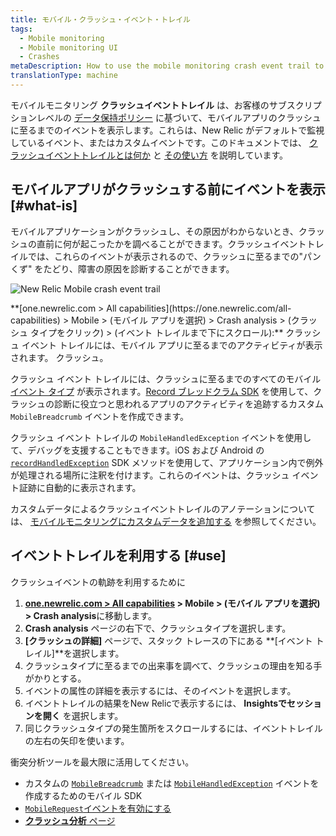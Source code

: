 ```yaml
---
title: モバイル・クラッシュ・イベント・トレイル
tags:
  - Mobile monitoring
  - Mobile monitoring UI
  - Crashes
metaDescription: How to use the mobile monitoring crash event trail to find the reasons for a mobile app crash.
translationType: machine
---
```



モバイルモニタリング **クラッシュイベントトレイル** は、お客様のサブスクリプションレベルの [データ保持ポリシー](/docs/accounts-partnerships/accounts/account-billing-usage/data-retention) に基づいて、モバイルアプリのクラッシュに至るまでのイベントを表示します。これらは、New Relic がデフォルトで監視しているイベント、またはカスタムイベントです。このドキュメントでは、 [クラッシュイベントトレイルとは何か](#what-is) と [その使い方](#use) を説明しています。

## モバイルアプリがクラッシュする前にイベントを表示 [#what-is]

モバイルアプリケーションがクラッシュし、その原因がわからないとき、クラッシュの直前に何が起こったかを調べることができます。クラッシュイベントトレイルでは、これらのイベントが表示されるので、クラッシュに至るまでの"パンくず" をたどり、障害の原因を診断することができます。

<img
  title="Android-Insights-event-trail.jpg"
  alt="New Relic Mobile crash event trail "
  src={mobileCrashEventTrail}
/>

<figcaption>
  **[one.newrelic.com > All capabilities](https://one.newrelic.com/all-capabilities) > Mobile > (モバイル アプリを選択) > Crash analysis > (クラッシュ タイプをクリック) > (イベント トレイルまで下にスクロール):** クラッシュ イベント トレイルには、モバイル アプリに至るまでのアクティビティが表示されます。 クラッシュ。
</figcaption>

クラッシュ イベント トレイルには、クラッシュに至るまでのすべてのモバイル [イベント タイプ](/docs/insights/explore-add-data/custom-events/insert-query-custom-mobile-app-events-attributes#event-definition) が表示されます。[Record ブレッドクラム SDK](/docs/mobile-monitoring/new-relic-mobile/mobile-sdk/record-breadcrumb/) を使用して、クラッシュの診断に役立つと思われるアプリのアクティビティを追跡するカスタム `MobileBreadcrumb` イベントを作成できます。

クラッシュ イベント トレイルの `MobileHandledException` イベントを使用して、デバッグを支援することもできます。iOS および Android の [`recordHandledException`](/docs/mobile-monitoring/new-relic-mobile/mobile-sdk/record-handled-exceptions/) SDK メソッドを使用して、アプリケーション内で例外が処理される場所に注釈を付けます。これらのイベントは、クラッシュ イベント証跡に自動的に表示されます。

カスタムデータによるクラッシュイベントトレイルのアノテーションについては、 [モバイルモニタリングにカスタムデータを追加する](/docs/mobile-monitoring/new-relic-mobile/maintenance/add-custom-data-new-relic-mobile) を参照してください。

## イベントトレイルを利用する [#use]

クラッシュイベントの軌跡を利用するために

1. **[one.newrelic.com > All capabilities](https://one.newrelic.com/all-capabilities) > Mobile > (モバイル アプリを選択) > Crash analysis**に移動します。
2. **Crash analysis** ページの右下で、クラッシュタイプを選択します。
3. **\[クラッシュの詳細]** ページで、スタック トレースの下にある **\[イベント トレイル]**を選択します。
4. クラッシュタイプに至るまでの出来事を調べて、クラッシュの理由を知る手がかりとする。
5. イベントの属性の詳細を表示するには、そのイベントを選択します。
6. イベントトレイルの結果をNew Relicで表示するには、 **Insightsでセッションを開く** を選択します。
7. 同じクラッシュタイプの発生箇所をスクロールするには、イベントトレイルの左右の矢印を使います。

衝突分析ツールを最大限に活用してください。

* カスタムの [`MobileBreadcrumb`](/docs/mobile-monitoring/new-relic-mobile/mobile-sdk/record-breadcrumb/) または [`MobileHandledException`](/docs/mobile-monitoring/new-relic-mobile/mobile-sdk/record-handled-exceptions/) イベントを作成するためのモバイル SDK
* [`MobileRequest`イベントを有効にする](/docs/mobile-monitoring/mobile-monitoring-ui/network-pages/analyze-network-requests-using-mobilerequest-event-data)
* [**クラッシュ分析** ページ](/docs/mobile-monitoring/mobile-monitoring-ui/crashes/crash-analysis-group-filter-your-crashes)
